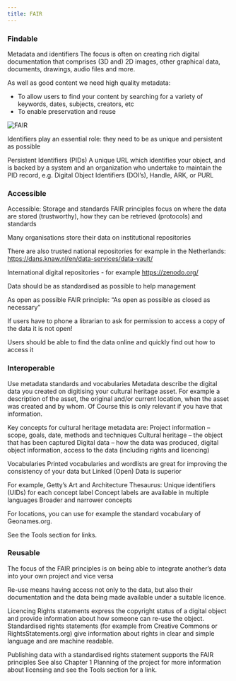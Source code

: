 ```yaml
---
title: FAIR
---
```

### Findable
Metadata and identifiers
The focus is often on creating rich digital documentation that comprises (3D and) 2D images, other graphical data, documents, drawings, audio files and more.

As well as good content we need high quality metadata:
* To allow users to find your content by searching for a variety of keywords, dates, subjects, creators, etc
* To enable preservation and reuse

![FAIR](../../../assets/fair.png)

Identifiers play an essential role: they need to be as unique and persistent as possible

Persistent Identifiers (PIDs)
A unique URL which identifies your object, and is backed by a system and an organization who undertake to maintain the PID record, e.g. Digital Object Identifiers (DOI’s), Handle, ARK, or PURL

### Accessible
Accessible: Storage and standards
FAIR principles focus on where the data are stored (trustworthy), how they can be retrieved (protocols) and standards

Many organisations store their data on institutional repositories 

There are also trusted national repositories for example in the Netherlands: https://dans.knaw.nl/en/data-services/data-vault/  

International digital repositories - for example https://zenodo.org/  

Data should be as standardised as possible to help management

As open as possible
FAIR principle: “As open as possible as closed as necessary”

If users have to phone a librarian to ask for permission to access a copy of the data it is not open!

Users should be able  to find the data online and quickly find out how to access it

### Interoperable
Use metadata standards and vocabularies
Metadata describe the digital data you created on digitising your cultural heritage asset. For example a description of the asset, the original and/or current location, when the asset was created and by whom. Of Course this is only relevant if you have that information.
   
Key concepts for cultural heritage metadata are:
Project information – scope, goals, date, methods and techniques
Cultural heritage – the object that has been captured
Digital data – how the data was produced, digital object information, access to the data (including rights and licencing)

Vocabularies
Printed vocabularies and wordlists are great for improving the consistency of your data but Linked (Open) Data is superior

For example, Getty’s Art and Architecture Thesaurus:
Unique identifiers (UIDs) for each concept label
Concept labels are available in multiple languages
Broader and narrower concepts

For locations, you can use for example the standard vocabulary of Geonames.org.

See the Tools section for links.

### Reusable
The focus of the FAIR principles is on being able to integrate another’s data into your own project and vice versa

Re-use means having access not only to the data, but also their documentation and the data being made available under a suitable licence.

Licencing
Rights statements express the copyright status of a digital object and provide information about how someone can  re-use the object.
Standardised rights statements (for example from Creative Commons or RightsStatements.org) give information about rights in clear and simple language and are machine readable.

Publishing data with a standardised rights statement supports the FAIR principles
See also Chapter 1 Planning of the project for more information about licensing and see the Tools section for a link.
